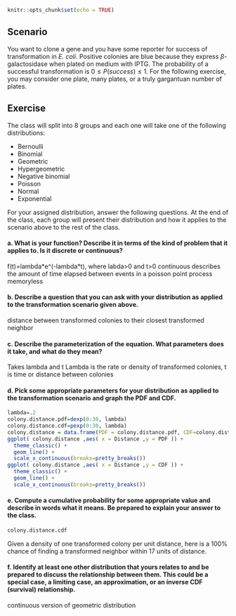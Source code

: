 ```{r setup, include=FALSE}
knitr::opts_chunk$set(echo = TRUE)
```

## Scenario

You want to clone a gene and you have some reporter for success of transformation in *E. coli*. Positive colonies are blue because they express $\beta$-galactosidase when plated on medium with IPTG. The probability of a successful transformation is $0 \le P(success) \le 1$. For the following exercise, you may consider one plate, many plates, or a truly gargantuan number of plates.

## Exercise

The class will split into 8 groups and each one will take one of the following distributions:

- Bernoulli
- Binomial
- Geometric
- Hypergeometric
- Negative binomial
- Poisson
- Normal
- Exponential

For your assigned distribution, answer the following questions. At the end of the class, each group will present their distribution and how it applies to the scenario above to the rest of the class.

#### a. What is your function? Describe it in terms of the kind of problem that it applies to. Is it discrete or continuous?

f(t)=lambda\*e^(-lambda\*t), where labda>0 and t>0
continuous
describes the amount of time elapsed between events in a poisson point process
memoryless


#### b. Describe a question that you can ask with your distribution as applied to the transformation scenario given above.

distance between transformed colonies to their closest transformed neighbor


#### c. Describe the parameterization of the equation. What parameters does it take, and what do they mean?

Takes lambda and t
Lambda is the rate or density of transformed colonies, t is time or distance between colonies


#### d. Pick some appropriate parameters for your distribution as applied to the transformation scenario and graph the PDF and CDF.

```{r}
lambda=.2
colony.distance.pdf=dexp(0:30, lambda)
colony.distance.cdf=pexp(0:30, lambda)
colony.distance = data.frame(PDF = colony.distance.pdf, CDF=colony.distance.cdf, Distance=0:30)
ggplot( colony.distance ,aes( x = Distance ,y = PDF )) +
  theme_classic() +
  geom_line() +
  scale_x_continuous(breaks=pretty_breaks())
ggplot( colony.distance ,aes( x = Distance ,y = CDF )) +
  theme_classic() +
  geom_line() +
  scale_x_continuous(breaks=pretty_breaks())

```


#### e. Compute a cumulative probability for some appropriate value and describe in words what it means. Be prepared to explain your answer to the class.

```{r}
colony.distance.cdf
```

Given a density of one transformed colony per unit distance, here is a 100% chance of finding a transformed neighbor within 17 units of distance.


#### f. Identify at least one other distribution that yours relates to and be prepared to discuss the relationship between them. This could be a special case, a limiting case, an approximation, or an inverse CDF (survival) relationship.

continuous version of geometric distribution
